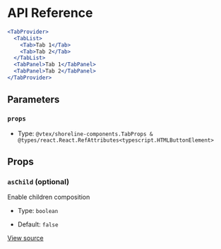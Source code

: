 # API Reference

```jsx
<TabProvider>
  <TabList>
    <Tab>Tab 1</Tab>
    <Tab>Tab 2</Tab>
  </TabList>
  <TabPanel>Tab 1</TabPanel>
  <TabPanel>Tab 2</TabPanel>
</TabProvider>
```

## Parameters

### `props`

- Type: `@vtex/shoreline-components.TabProps & @types/react.React.RefAttributes<typescript.HTMLButtonElement>`

## Props

### `asChild` (optional)

Enable children composition

- Type: `boolean`

- Default: `false`

[View source](https://github.com/vtex/shoreline/blob/7bdef2cde/packages/components/src/tab/tab.tsx#L20)
